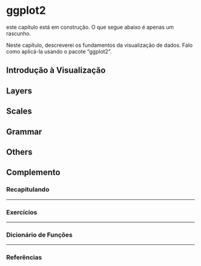 # ggplot2 {#ggplot}

:::{.warn}
este capítulo está em construção. O que segue abaixo é apenas um rascunho.
:::

Neste capítulo, descreverei os fundamentos da visualização de dados. Falo como aplicá-la usando o pacote "ggplot2".


## Introdução à Visualização



## Layers



## Scales



## Grammar



## Others



<div class="double-hrule"></div>

## Complemento {.unlisted .unnumbered}

### Recapitulando {-}


---

### Exercícios {-}


---

### Dicionário de Funções {-}


---

### Referências {-}

